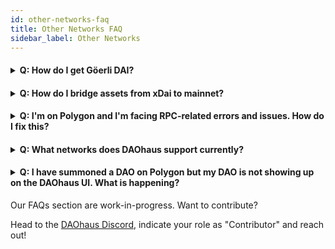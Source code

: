 ```yaml
---
id: other-networks-faq
title: Other Networks FAQ
sidebar_label: Other Networks
---
```


<h4>
  <details>
    <summary>Q: How do I get Göerli DAI?</summary>
    <p>&nbsp;</p>
    A: You can get Göerli ETH on https://github.com/goerli/testnet under the "Faucets" and
    trade it for DAI on Uniswap (Göerli).
  </details>
</h4>

<h4>
  <details>
    <summary>Q: How do I bridge assets from xDai to mainnet?</summary>
    <p>&nbsp;</p>
    A: Currently, a cross-chain minion safe is still work-in-progress. Between
    xDai and mainnet, you can use this [xDai - Mainnet
    Bridge](https://bridge.xdaichain.com/)
  </details>
</h4>

<h4>
  <details>
    <summary>
      Q: I'm on Polygon and I'm facing RPC-related errors and issues. How do I
      fix this?
    </summary>
    <p>&nbsp;</p>
    A: You can replace the default RPC with
    `https://polygon-mainnet.infura.io/v3/[MY_KEY_HERE]` to minimise these
    issues
  </details>
</h4>

<h4>
  <details>
    <summary>Q: What networks does DAOhaus support currently?</summary>
    <p>&nbsp;</p>
    A: DAOhaus is currently on ETH Mainnet, Göerli, xDai, Arbitrum, Optimism and MATIC/Polygon.
  </details>
</h4>

<h4>
  <details>
    <summary>
      Q: I have summoned a DAO on Polygon but my DAO is not showing up on the
      DAOhaus UI. What is happening?
    </summary>
    <p>&nbsp;</p>
    A: Once the transaction has went through, your DAO should have been
    summoned. From experience, the Polygon RPCs and Subgraphs tend to be
    congested, so you will need wait for your DAO to show up as 'Unregistered
    DAO' in your hub. From there, you can add in the metadata and set up your
    DAO.
  </details>
</h4>

Our FAQs section are work-in-progress. Want to contribute?

Head to the [DAOhaus Discord](https://discord.gg/bUd7HqMx), indicate your role as "Contributor" and reach out!

